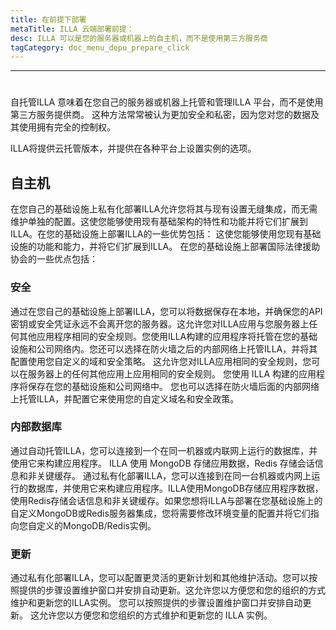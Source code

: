 ```yaml
---
title: 在前提下部署
metaTitle: ILLA 云端部署前提：
desc: ILLA 可以是您的服务器或机器上的自主机，而不是使用第三方服务商
tagCategory: doc_menu_depu_prepare_click
---
```


* * *

# <Heading hidden>ILLA的私有化部署</Heading>

自托管ILLA 意味着在您自己的服务器或机器上托管和管理ILLA 平台，而不是使用第三方服务提供商。 这种方法常常被认为更加安全和私密，因为您对您的数据及其使用拥有完全的控制权。

ILLA将提供云托管版本，并提供在各种平台上设置实例的选项。

## 自主机

在您自己的基础设施上私有化部署ILLA允许您将其与现有设置无缝集成，而无需维护单独的配置。这使您能够使用现有基础架构的特性和功能并将它们扩展到ILLA。在您的基础设施上部署ILLA的一些优势包括： 这使您能够使用您现有基础设施的功能和能力，并将它们扩展到ILLA。 在您的基础设施上部署国际法律援助协会的一些优点包括：

### 安全

通过在您自己的基础设施上部署ILLA，您可以将数据保存在本地，并确保您的API密钥或安全凭证永远不会离开您的服务器。这允许您对ILLA应用与您服务器上任何其他应用程序相同的安全规则。您使用ILLA构建的应用程序将托管在您的基础设施和公司网络内。您还可以选择在防火墙之后的内部网络上托管ILLA，并将其配置使用您自定义的域和安全策略。 这允许您对ILLA应用相同的安全规则，您可以在服务器上的任何其他应用上应用相同的安全规则。 您使用 ILLA 构建的应用程序将保存在您的基础设施和公司网络中。 您也可以选择在防火墙后面的内部网络上托管ILLA，并配置它来使用您的自定义域名和安全政策。

### 内部数据库

通过自动托管ILLA，您可以连接到一个在同一机器或内联网上运行的数据库，并使用它来构建应用程序。 ILLA 使用 MongoDB 存储应用数据，Redis 存储会话信息和非关键缓存。 通过私有化部署ILLA，您可以连接到在同一台机器或内网上运行的数据库，并使用它来构建应用程序。ILLA使用MongoDB存储应用程序数据，使用Redis存储会话信息和非关键缓存。如果您想将ILLA与部署在您基础设施上的自定义MongoDB或Redis服务器集成，您将需要修改环境变量的配置并将它们指向您自定义的MongoDB/Redis实例。

### 更新

通过私有化部署ILLA，您可以配置更灵活的更新计划和其他维护活动。您可以按照提供的步骤设置维护窗口并安排自动更新。这允许您以方便您和您的组织的方式维护和更新您的ILLA实例。 您可以按照提供的步骤设置维护窗口并安排自动更新。 这允许您以方便您和您组织的方式维护和更新您的 ILLA 实例。
